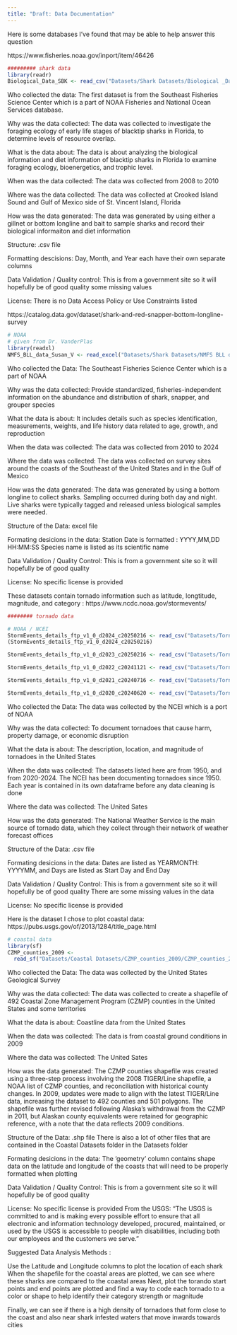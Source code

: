 ---
title: "Draft: Data Documentation"
---

Here is some databases I've found that may be able to help answer this question


https://www.fisheries.noaa.gov/inport/item/46426
```{r}
######### shark data
library(readr)
Biological_Data_SBK <- read_csv("Datasets/Shark Datasets/Biological _Data_SBK.csv")
```

Who collected the data: 
The first dataset is from the Southeast Fisheries Science Center which is a part of NOAA Fisheries and National Ocean Services database.

Why was the data collected: 
The data was collected to investigate the foraging ecology of early life stages of blacktip sharks in Florida, to determine levels of resource overlap.

What is the data about:
The data is about analyzing the biological information and diet information of blacktip sharks in Florida to examine foraging ecology, bioenergetics, and trophic level. 

When was the data collected:
The data was collected from 2008 to 2010 

Where was the data collected:
The data was collected at Crooked Island Sound and Gulf of Mexico side of St. Vincent Island, Florida

How was the data generated:
The data was generated by using either a gillnet or bottom longline and bait to sample sharks and record their biological informaiton and diet information

Structure: 
.csv file

Formatting descisions: 
Day, Month, and Year each have their own separate columns

Data Validation / Quality control:
This is from a government site so it will hopefully be of good quality
some missing values

License: 
There is no Data Access Policy or Use Constraints listed

https://catalog.data.gov/dataset/shark-and-red-snapper-bottom-longline-survey
```{r}
# NOAA 
# given from Dr. VanderPlas 
library(readxl)
NMFS_BLL_data_Susan_V <- read_excel("Datasets/Shark Datasets/NMFS BLL data Susan V.xlsx")

```

Who collected the Data: 
The Southeast Fisheries Science Center which is a part of NOAA 

Why was the data collected:
Provide standardized, fisheries-independent information on the abundance and distribution of shark, snapper, and grouper species

What the data is about:
It includes details such as species identification, measurements, weights, and life history data related to age, growth, and reproduction

When the data was collected:
The data was collected from 2010 to 2024

Where the data was collected: 
The data was collected on survey sites around the coasts of the Southeast of the United States and in the Gulf of Mexico

How was the data generated:
The data was generated by using a bottom longline to collect sharks. Sampling occurred during both day and night. Live sharks were typically tagged and released unless biological samples were needed.

Structure of the Data: excel file

Formating desicions in the data:
Station Date is formatted : YYYY,MM,DD HH:MM:SS
Species name is listed as its scientific name

Data Validation / Quality Control: 
This is from a government site so it will hopefully be of good quality

License: 
No specific license is provided


These datasets contain tornado information such as latitude, longtitude, magnitude, and category : https://www.ncdc.noaa.gov/stormevents/
```{r}
######## tornado data

# NOAA / NCEI
StormEvents_details_ftp_v1_0_d2024_c20250216 <- read_csv("Datasets/Tornado_Datasets/StormEvents_details-ftp_v1.0_d2024_c20250216.csv")
(StormEvents_details_ftp_v1_0_d2024_c20250216)

StormEvents_details_ftp_v1_0_d2023_c20250216 <- read_csv("Datasets/Tornado_Datasets/StormEvents_details-ftp_v1.0_d2023_c20250216.csv")

StormEvents_details_ftp_v1_0_d2022_c20241121 <- read_csv("Datasets/Tornado_Datasets/StormEvents_details-ftp_v1.0_d2022_c20241121.csv")

StormEvents_details_ftp_v1_0_d2021_c20240716 <- read_csv("Datasets/Tornado_Datasets/StormEvents_details-ftp_v1.0_d2021_c20240716.csv")

StormEvents_details_ftp_v1_0_d2020_c20240620 <- read_csv("Datasets/Tornado_Datasets/StormEvents_details-ftp_v1.0_d2020_c20240620.csv")
```

Who collected the Data: 
The data was collected by the NCEI which is a port of NOAA

Why was the data collected:
To document tornadoes that cause harm, property damage, or economic disruption

What the data is about:
The description, location, and magnitude of tornadoes in the United States

When the data was collected:
The datasets listed here are from 1950, and from 2020-2024. 
The NCEI has been documenting tornadoes since 1950. 
Each year is contained in its own dataframe before any data cleaning is done

Where the data was collected: 
The United Sates

How was the data generated:
The National Weather Service is the main source of tornado data, which they collect through their network of weather forecast offices

Structure of the Data: 
.csv file

Formating desicions in the data:
Dates are listed as YEARMONTH: YYYYMM, and Days are listed as Start Day and End Day

Data Validation / Quality Control: 
This is from a government site so it will hopefully be of good quality
There are some missing values in the data

License: 
No specific license is provided

Here is the dataset I chose to plot coastal data: https://pubs.usgs.gov/of/2013/1284/title_page.html
```{r}
# coastal data
library(sf)
CZMP_counties_2009 <- 
  read_sf("Datasets/Coastal Datasets/CZMP_counties_2009/CZMP_counties_2009.shp")
```

Who collected the Data: 
The data was collected by the United States Geological Survey

Why was the data collected:
The data was collected to create a shapefile of 492 Coastal Zone Management Program (CZMP) counties in the United States and some territories

What the data is about:
Coastline data from the United States

When the data was collected:
The data is from coastal ground conditions in 2009

Where the data was collected: 
The United Sates

How was the data generated:
The CZMP counties shapefile was created using a three-step process involving the 2008 TIGER/Line shapefile, a NOAA list of CZMP counties, and reconciliation with historical county changes. In 2009, updates were made to align with the latest TIGER/Line data, increasing the dataset to 492 counties and 501 polygons. The shapefile was further revised following Alaska's withdrawal from the CZMP in 2011, but Alaskan county equivalents were retained for geographic reference, with a note that the data reflects 2009 conditions.

Structure of the Data: 
.shp file
There is also a lot of other files that are contained in the Coastal Datasets folder in the Datasets folder

Formating desicions in the data:
The 'geometry' column contains shape data on the latitude and longitude of the coasts that will need to be properly formatted when plotting

Data Validation / Quality Control: 
This is from a government site so it will hopefully be of good quality

License: 
No specific license is provided
From the USGS: "The USGS is committed to and is making every possible effort to ensure that all electronic and information technology developed, procured, maintained, or used by the USGS is accessible to people with disabilities, including both our employees and the customers we serve."



Suggested Data Analysis Methods : 

Use the Latitude and Longitude columns to plot the location of each shark
When the shapefile for the coastal areas are plotted, we can see where these sharks are compared to the coastal areas
Next, plot the torando start points and end points are plotted and find a way to code each tornado to a color or shape to help identify their category strength or magnitude

Finally, we can see if there is a high density of tornadoes that form close to the coast and also near shark infested waters that move inwards towards cities

